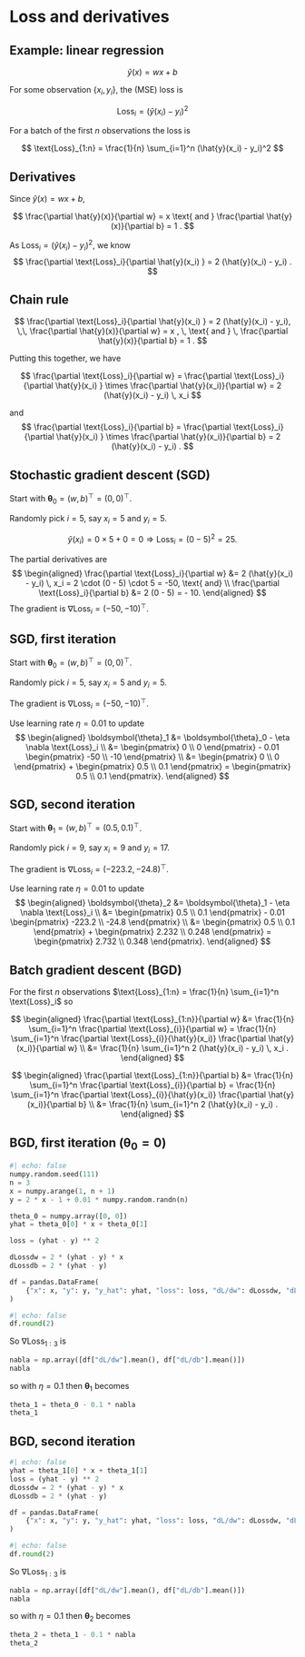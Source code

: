 # Loss and derivatives {data-visibility="uncounted"}

## Example: linear regression

$$
\hat{y}(x) = w x + b
$$

For some observation $\{ x_i, y_i \}$, the (MSE) loss is

$$ 
\text{Loss}_i = (\hat{y}(x_i) - y_i)^2
$$

For a batch of the first $n$ observations the loss is

$$ 
\text{Loss}_{1:n} = \frac{1}{n} \sum_{i=1}^n (\hat{y}(x_i) - y_i)^2
$$

## Derivatives

Since $\hat{y}(x) = w x + b$,

$$
\frac{\partial \hat{y}(x)}{\partial w} = x \text{ and }
\frac{\partial \hat{y}(x)}{\partial b} = 1 .
$$

As $\text{Loss}_i = (\hat{y}(x_i) - y_i)^2$, we know
$$
\frac{\partial \text{Loss}_i}{\partial \hat{y}(x_i) } = 2 (\hat{y}(x_i) - y_i) .
$$

## Chain rule

$$
\frac{\partial \text{Loss}_i}{\partial \hat{y}(x_i) } = 2 (\hat{y}(x_i) - y_i), \,\,
\frac{\partial \hat{y}(x)}{\partial w} = x , \, \text{ and } \,
\frac{\partial \hat{y}(x)}{\partial b} = 1 .
$$

Putting this together, we have

$$
\frac{\partial \text{Loss}_i}{\partial w}
= \frac{\partial \text{Loss}_i}{\partial \hat{y}(x_i) }
  \times \frac{\partial \hat{y}(x_i)}{\partial w}
= 2 (\hat{y}(x_i) - y_i) \, x_i 
$$

and
$$
\frac{\partial \text{Loss}_i}{\partial b}
= \frac{\partial \text{Loss}_i}{\partial \hat{y}(x_i) }
  \times \frac{\partial \hat{y}(x_i)}{\partial b}
= 2 (\hat{y}(x_i) - y_i) .
$$

## Stochastic gradient descent (SGD)

Start with $\boldsymbol{\theta}_0 = (w, b)^\top = (0, 0)^\top$.

Randomly pick $i=5$, say $x_i = 5$ and $y_i = 5$.

::: fragment
$$
\hat{y}(x_i) = 0 \times 5 + 0 = 0 \Rightarrow \text{Loss}_i = (0 - 5)^2 = 25.
$$
:::
::: fragment
The partial derivatives are
$$
\begin{aligned}
\frac{\partial \text{Loss}_i}{\partial w} 
&= 2 (\hat{y}(x_i) - y_i) \, x_i = 2 \cdot (0 - 5) \cdot 5 = -50, \text{ and} \\
\frac{\partial \text{Loss}_i}{\partial b}
&= 2 (0 - 5) = - 10.
\end{aligned}
$$
The gradient is $\nabla \text{Loss}_i = (-50, -10)^\top$.
:::

## SGD, first iteration

Start with $\boldsymbol{\theta}_0 = (w, b)^\top = (0, 0)^\top$.

Randomly pick $i=5$, say $x_i = 5$ and $y_i = 5$.

The gradient is $\nabla \text{Loss}_i = (-50, -10)^\top$.

Use learning rate $\eta = 0.01$ to update 
$$
\begin{aligned}
\boldsymbol{\theta}_1
&= \boldsymbol{\theta}_0 - \eta \nabla \text{Loss}_i \\
&= \begin{pmatrix} 0 \\ 0 \end{pmatrix} - 0.01 \begin{pmatrix} -50 \\ -10 \end{pmatrix} \\
&= \begin{pmatrix} 0 \\ 0 \end{pmatrix} + \begin{pmatrix} 0.5 \\ 0.1 \end{pmatrix} = \begin{pmatrix} 0.5 \\ 0.1 \end{pmatrix}.
\end{aligned}
$$

## SGD, second iteration

Start with $\boldsymbol{\theta}_1 = (w, b)^\top = (0.5, 0.1)^\top$.

Randomly pick $i=9$, say $x_i = 9$ and $y_i = 17$.

The gradient is $\nabla \text{Loss}_i = (-223.2, -24.8)^\top$.

Use learning rate $\eta = 0.01$ to update 
$$
\begin{aligned}
\boldsymbol{\theta}_2
&= \boldsymbol{\theta}_1 - \eta \nabla \text{Loss}_i \\
&= \begin{pmatrix} 0.5 \\ 0.1 \end{pmatrix} - 0.01 \begin{pmatrix} -223.2 \\ -24.8 \end{pmatrix} \\
&= \begin{pmatrix} 0.5 \\ 0.1 \end{pmatrix} + \begin{pmatrix} 2.232 \\ 0.248 \end{pmatrix} = \begin{pmatrix} 2.732 \\ 0.348 \end{pmatrix}.
\end{aligned}
$$

## Batch gradient descent (BGD) {.smaller}

For the first $n$ observations 
$\text{Loss}_{1:n} = \frac{1}{n} \sum_{i=1}^n \text{Loss}_i$
so

$$
\begin{aligned}
\frac{\partial \text{Loss}_{1:n}}{\partial w}
&= \frac{1}{n} \sum_{i=1}^n \frac{\partial \text{Loss}_{i}}{\partial w}
= \frac{1}{n} \sum_{i=1}^n \frac{\partial \text{Loss}_{i}}{\hat{y}(x_i)} \frac{\partial \hat{y}(x_i)}{\partial w} \\
&= \frac{1}{n} \sum_{i=1}^n 2 (\hat{y}(x_i) - y_i) \, x_i .
\end{aligned}
$$

$$
\begin{aligned}
\frac{\partial \text{Loss}_{1:n}}{\partial b}
&= \frac{1}{n} \sum_{i=1}^n \frac{\partial \text{Loss}_{i}}{\partial b}
= \frac{1}{n} \sum_{i=1}^n \frac{\partial \text{Loss}_{i}}{\hat{y}(x_i)} \frac{\partial \hat{y}(x_i)}{\partial b} \\
&= \frac{1}{n} \sum_{i=1}^n 2 (\hat{y}(x_i) - y_i) .
\end{aligned}
$$

## BGD, first iteration ($\boldsymbol{\theta}_0 = \boldsymbol{0}$) {.smaller}

```python
#| echo: false
numpy.random.seed(111)
n = 3
x = numpy.arange(1, n + 1)
y = 2 * x - 1 + 0.01 * numpy.random.randn(n)

theta_0 = numpy.array([0, 0])
yhat = theta_0[0] * x + theta_0[1]

loss = (yhat - y) ** 2

dLossdw = 2 * (yhat - y) * x
dLossdb = 2 * (yhat - y)

df = pandas.DataFrame(
    {"x": x, "y": y, "y_hat": yhat, "loss": loss, "dL/dw": dLossdw, "dL/db": dLossdb}
)
```

```python
#| echo: false
df.round(2)
```

So $\nabla \text{Loss}_{1:3}$ is
```python
nabla = np.array([df["dL/dw"].mean(), df["dL/db"].mean()])
nabla 
```
so with $\eta = 0.1$ then $\boldsymbol{\theta}_1$ becomes
```python
theta_1 = theta_0 - 0.1 * nabla
theta_1
```

## BGD, second iteration {.smaller}

```python
#| echo: false
yhat = theta_1[0] * x + theta_1[1]
loss = (yhat - y) ** 2
dLossdw = 2 * (yhat - y) * x
dLossdb = 2 * (yhat - y)

df = pandas.DataFrame(
    {"x": x, "y": y, "y_hat": yhat, "loss": loss, "dL/dw": dLossdw, "dL/db": dLossdb}
)
```

```python
#| echo: false
df.round(2)
```

So $\nabla \text{Loss}_{1:3}$ is
```python
nabla = np.array([df["dL/dw"].mean(), df["dL/db"].mean()])
nabla 
```
so with $\eta = 0.1$ then $\boldsymbol{\theta}_2$ becomes
```python
theta_2 = theta_1 - 0.1 * nabla
theta_2
```
